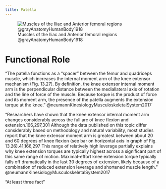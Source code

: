 ```yaml
---
title: Patella
---
```


![Muscles of the Iliac and Anterior femoral regions @grayAnatomyHumanBody1918](/The Archive/Images/Gray anatomy 1918 images/Myology/image430 Muscles of the iliac and anterior femoral regions.gif)


# Functional Role

"The patella functions as a “spacer” between the femur and quadriceps muscle, which increases the internal moment arm of the knee extensor mechanism (Fig. 13.27). By definition, the knee extensor internal moment arm is the perpendicular distance between the mediallateral axis of rotation and the line of force of the muscle. Because torque is the product of force and its moment arm, the presence of the patella augments the extension torque at the knee." @neumannKinesiologyMusculoskeletalSystem2017 


"Researchers have shown that the knee extensor internal moment arm changes considerably across the full arc of knee flexion and extension.166,297,301 Although the data published on this topic differ considerably based on methodology and natural variability, most studies report that the knee extensor moment arm is greatest between about 20 and 60 degrees of knee flexion (see bar on horizontal axis in graph of Fig. 13.26).41,166,297 This range of relatively high leverage partially explains why knee extension torques are typically highest across a significant part of this same range of motion. Maximal-effort knee extension torque typically falls off dramatically in the last 30 degrees of extension, likely because of a combination of reduced extension leverage and shortened muscle length. " @neumannKinesiologyMusculoskeletalSystem2017

"At least three fact"
